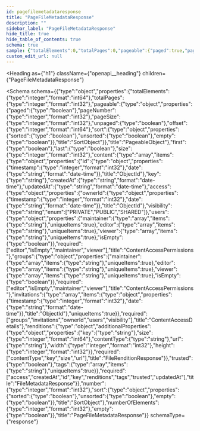 ```yaml
---
id: pagefilemetadataresponse
title: "PageFileMetadataResponse"
description: ""
sidebar_label: "PageFileMetadataResponse"
hide_title: true
hide_table_of_contents: true
schema: true
sample: {"totalElements":0,"totalPages":0,"pageable":{"paged":true,"pageNumber":0,"pageSize":0,"unpaged":true,"offset":0,"sort":{"sorted":true,"unsorted":true,"empty":true}},"first":true,"last":true,"size":0,"content":[{"id":{"timestamp":0,"date":"2024-07-29T15:51:28.071Z"},"key":"string","createdAt":"2024-07-29T15:51:28.071Z","updatedAt":"2024-07-29T15:51:28.071Z","access":{"ownerId":{"timestamp":0,"date":"2024-07-29T15:51:28.071Z"},"visibility":"PRIVATE","users":{"maintainer":["string"],"editor":["string"],"viewer":["string"],"isEmpty":true},"groups":{"maintainer":["string"],"editor":["string"],"viewer":["string"],"isEmpty":true},"invitations":[{"timestamp":0,"date":"2024-07-29T15:51:28.071Z"}]},"renditions":{},"trusted":true,"tags":["string"]}],"number":0,"sort":{"sorted":true,"unsorted":true,"empty":true},"numberOfElements":0,"empty":true}
custom_edit_url: null
---
```



<Heading
  as={"h1"}
  className={"openapi__heading"}
  children={"PageFileMetadataResponse"}
>
</Heading>





<Schema
  schema={{"type":"object","properties":{"totalElements":{"type":"integer","format":"int64"},"totalPages":{"type":"integer","format":"int32"},"pageable":{"type":"object","properties":{"paged":{"type":"boolean"},"pageNumber":{"type":"integer","format":"int32"},"pageSize":{"type":"integer","format":"int32"},"unpaged":{"type":"boolean"},"offset":{"type":"integer","format":"int64"},"sort":{"type":"object","properties":{"sorted":{"type":"boolean"},"unsorted":{"type":"boolean"},"empty":{"type":"boolean"}},"title":"SortObject"}},"title":"PageableObject"},"first":{"type":"boolean"},"last":{"type":"boolean"},"size":{"type":"integer","format":"int32"},"content":{"type":"array","items":{"type":"object","properties":{"id":{"type":"object","properties":{"timestamp":{"type":"integer","format":"int32"},"date":{"type":"string","format":"date-time"}},"title":"ObjectId"},"key":{"type":"string"},"createdAt":{"type":"string","format":"date-time"},"updatedAt":{"type":"string","format":"date-time"},"access":{"type":"object","properties":{"ownerId":{"type":"object","properties":{"timestamp":{"type":"integer","format":"int32"},"date":{"type":"string","format":"date-time"}},"title":"ObjectId"},"visibility":{"type":"string","enum":["PRIVATE","PUBLIC","SHARED"]},"users":{"type":"object","properties":{"maintainer":{"type":"array","items":{"type":"string"},"uniqueItems":true},"editor":{"type":"array","items":{"type":"string"},"uniqueItems":true},"viewer":{"type":"array","items":{"type":"string"},"uniqueItems":true},"isEmpty":{"type":"boolean"}},"required":["editor","isEmpty","maintainer","viewer"],"title":"ContentAccessPermissions"},"groups":{"type":"object","properties":{"maintainer":{"type":"array","items":{"type":"string"},"uniqueItems":true},"editor":{"type":"array","items":{"type":"string"},"uniqueItems":true},"viewer":{"type":"array","items":{"type":"string"},"uniqueItems":true},"isEmpty":{"type":"boolean"}},"required":["editor","isEmpty","maintainer","viewer"],"title":"ContentAccessPermissions"},"invitations":{"type":"array","items":{"type":"object","properties":{"timestamp":{"type":"integer","format":"int32"},"date":{"type":"string","format":"date-time"}},"title":"ObjectId"},"uniqueItems":true}},"required":["groups","invitations","ownerId","users","visibility"],"title":"ContentAccessDetails"},"renditions":{"type":"object","additionalProperties":{"type":"object","properties":{"key":{"type":"string"},"size":{"type":"integer","format":"int64"},"contentType":{"type":"string"},"url":{"type":"string"},"width":{"type":"integer","format":"int32"},"height":{"type":"integer","format":"int32"}},"required":["contentType","key","size","url"],"title":"FileRenditionResponse"}},"trusted":{"type":"boolean"},"tags":{"type":"array","items":{"type":"string"},"uniqueItems":true}},"required":["access","createdAt","id","key","renditions","tags","trusted","updatedAt"],"title":"FileMetadataResponse"}},"number":{"type":"integer","format":"int32"},"sort":{"type":"object","properties":{"sorted":{"type":"boolean"},"unsorted":{"type":"boolean"},"empty":{"type":"boolean"}},"title":"SortObject"},"numberOfElements":{"type":"integer","format":"int32"},"empty":{"type":"boolean"}},"title":"PageFileMetadataResponse"}}
  schemaType={"response"}
>
  
</Schema>
            